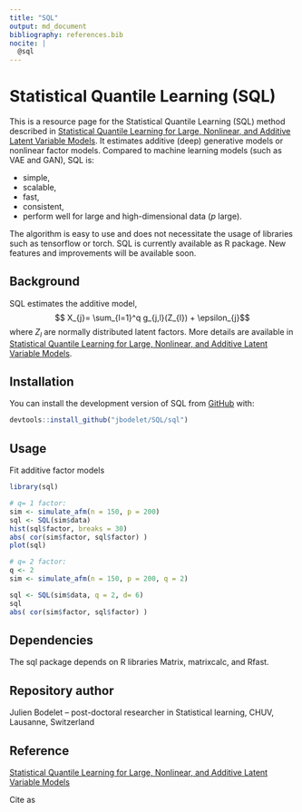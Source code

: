 ```yaml
---
title: "SQL"
output: md_document
bibliography: references.bib
nocite: |
  @sql
---
```


# Statistical Quantile Learning (SQL)

This is a resource page for the Statistical Quantile Learning (SQL) method described in [Statistical Quantile Learning for Large, Nonlinear, and Additive Latent Variable Models](https://arxiv.org/abs/2003.13119).
It estimates additive (deep) generative models or nonlinear factor models.
Compared to machine learning models (such as VAE and GAN), SQL is:  

* simple,
* scalable,
* fast,
* consistent,
* perform well for large and high-dimensional data ($p$ large).

The algorithm is easy to use and does not necessitate the usage of libraries such as tensorflow or torch.
SQL is currently available as R package.
New features and improvements will be available soon.

## Background

SQL estimates the additive model,
$$ X_{j}= \sum_{l=1}^q g_{j,l}(Z_{l}) + \epsilon_{j}$$
where $Z_l$ are normally distributed latent factors.
More details are available in [Statistical Quantile Learning for Large, Nonlinear, and Additive Latent Variable Models](https://arxiv.org/abs/2003.13119).


## Installation

You can install the development version of SQL from
[GitHub](https://github.com/) with:

``` r
devtools::install_github("jbodelet/SQL/sql")
```

## Usage
Fit additive factor models

```r
library(sql)

# q= 1 factor:
sim <- simulate_afm(n = 150, p = 200)
sql <- SQL(sim$data)
hist(sql$factor, breaks = 30)
abs( cor(sim$factor, sql$factor) )
plot(sql)

# q= 2 factor:
q <- 2
sim <- simulate_afm(n = 150, p = 200, q = 2)

sql <- SQL(sim$data, q = 2, d= 6)
sql
abs( cor(sim$factor, sql$factor) )

```

## Dependencies

The sql package depends on R libraries Matrix, matrixcalc, and Rfast.

## Repository author

Julien Bodelet -- post-doctoral researcher in Statistical learning, CHUV, Lausanne, Switzerland

## Reference

[Statistical Quantile Learning for Large, Nonlinear, and Additive Latent Variable Models](https://arxiv.org/abs/2003.13119)

Cite as



